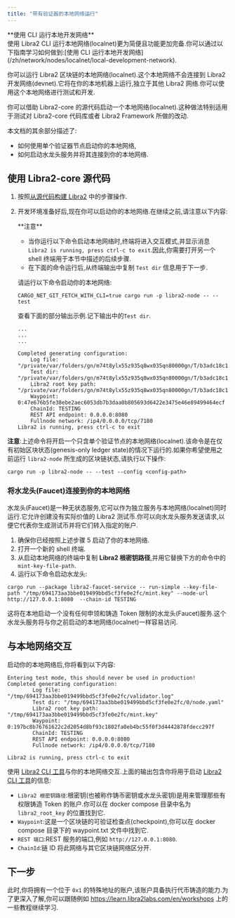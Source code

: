 ```yaml
---
title: "带有验证器的本地网络运行"
---
```



<Aside type="note">
  **使用 CLI 运行本地开发网络** <br />
  使用 Libra2 CLI 运行本地网络(localnet)更为简便且功能更加完备.你可以通过以下指南学习如何做到:[使用 CLI 运行本地开发网络](/zh/network/nodes/localnet/local-development-network).
</Aside>

你可以运行 Libra2 区块链的本地网络(localnet).这个本地网络不会连接到 Libra2 开发网络(devnet).它将在你的本地机器上运行,独立于其他 Libra2 网络.你可以使用这个本地网络进行测试和开发.

你可以借助 Libra2-core 的源代码启动一个本地网络(localnet).这种做法特别适用于测试对 Libra2-core 代码库或者 Libra2 Framework 所做的改动.

本文档的其余部分描述了:

- 如何使用单个验证器节点启动你的本地网络,
- 如何启动水龙头服务并将其连接到你的本地网络.

## 使用 Libra2-core 源代码

1. 按照[从源代码构建 Libra2](/zh/network/nodes/building-from-source) 中的步骤操作.

2. 开发环境准备好后,现在你可以启动你的本地网络.在继续之前,请注意以下内容:

   <Aside type="note">
     **注意**

     - 当你运行以下命令启动本地网络时,终端将进入交互模式,并显示消息 `Libra2 is running, press ctrl-c to exit`.因此,你需要打开另一个 shell 终端用于本节中描述的后续步骤.
     - 在下面的命令运行后,从终端输出中复制 `Test dir` 信息用于下一步.
   </Aside>

   请运行以下命令启动你的本地网络:

   ```shellscript filename="Terminal"
   CARGO_NET_GIT_FETCH_WITH_CLI=true cargo run -p libra2-node -- --test
   ```

   查看下面的部分输出示例.记下输出中的`Test dir`.

   ```shellscript filename="Terminal"
   ...
   ...
   ...

   Completed generating configuration:
       Log file: "/private/var/folders/gn/m74t8ylx55z935q8wx035qn80000gn/T/b3adc18c144bfcc78a1541953893bc1c/validator.log"
       Test dir: "/private/var/folders/gn/m74t8ylx55z935q8wx035qn80000gn/T/b3adc18c144bfcc78a1541953893bc1c/0/node.yaml"
       Libra2 root key path: "/private/var/folders/gn/m74t8ylx55z935q8wx035qn80000gn/T/b3adc18c144bfcc78a1541953893bc1c/mint.key"
       Waypoint: 0:47e676b5fe38ebe2aec6053db7b3daa0b805693d6422e3475e46e89499464ecf
       ChainId: TESTING
       REST API endpoint: 0.0.0.0:8080
       Fullnode network: /ip4/0.0.0.0/tcp/7180
   Libra2 is running, press ctrl-c to exit
   ```

**注意**:上述命令将开启一个只含单个验证节点的本地网络(localnet).该命令是在仅有初始区块状态(genesis-only ledger state)的情况下运行的.如果你希望使用之前运行 `libra2-node` 所生成的区块链状态,请执行以下操作:

```shellscript filename="Terminal"
cargo run -p libra2-node -- --test --config <config-path>
```

### 将水龙头(Faucet)连接到你的本地网络

水龙头(Faucet)是一种无状态服务,它可以作为独立服务与本地网络(localnet)同时运行.它允许创建没有实际价值的 Libra2 测试币.你可以向水龙头服务发送请求,以便它代表你生成测试币并将它们转入指定的账户.

1. 确保你已经按照上述步骤 5 启动了你的本地网络.
2. 打开一个新的 shell 终端.
3. 从启动本地网络的终端中复制 **Libra2 根密钥路径**,并用它替换下方的命令中的 `mint-key-file-path`.
4. 运行以下命令启动水龙头:

```shellscript filename="Terminal"
cargo run --package libra2-faucet-service -- run-simple --key-file-path "/tmp/694173aa3bbe019499bbd5cf3fe0e2fc/mint.key" --node-url http://127.0.0.1:8080  --chain-id TESTING
```

这将在本地启动一个没有任何申领和铸造 Token 限制的水龙头(Faucet)服务.这个水龙头服务将与你之前启动的本地网络(localnet)一样容易访问.

## 与本地网络交互

启动你的本地网络后,你将看到以下内容:

```shellscript filename="Terminal"
Entering test mode, this should never be used in production!
Completed generating configuration:
        Log file: "/tmp/694173aa3bbe019499bbd5cf3fe0e2fc/validator.log"
        Test dir: "/tmp/694173aa3bbe019499bbd5cf3fe0e2fc/0/node.yaml"
        Libra2 root key path: "/tmp/694173aa3bbe019499bbd5cf3fe0e2fc/mint.key"
        Waypoint: 0:197bc8b76761622c2d2054d8bf93c1802fa0eb4bc55f0f3d4442878fdecc297f
        ChainId: TESTING
        REST API endpoint: 0.0.0.0:8080
        Fullnode network: /ip4/0.0.0.0/tcp/7180

Libra2 is running, press ctrl-c to exit
```

使用 [Libra2 CLI 工具](/zh/build/cli)与你的本地网络交互.上面的输出包含你将用于启动 [Libra2 CLI 工具](/zh/build/cli)的信息:

- `Libra2 根密钥路径`:根密钥(也被称作铸币密钥或水龙头密钥)是用来管理那些有权限铸造 Token 的账户.你可以在 docker compose 目录中名为 `libra2_root_key` 的位置找到它.
- `Waypoint`:这是一个区块链的可验证检查点(checkpoint),你可以在 docker compose 目录下的 waypoint.txt 文件中找到它.
- `REST 端口`:REST 服务的端口,例如 `http://127.0.0.1:8080`.
- `ChainId`:链 ID 将此网络与其它区块链网络区分开.

## 下一步

此时,你将拥有一个位于 `0x1` 的特殊地址的账户,该账户具备执行代币铸造的能力.为了更深入了解,你可以跟随例如 https://learn.libra2labs.com/en/workshops 上的一些教程继续学习.

